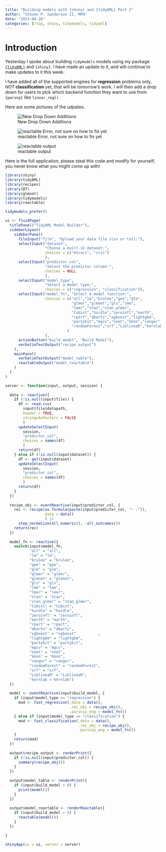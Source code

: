 ```yaml
---
title: "Building models with {shiny} and {tidyAML} Part 2"
author: "Steven P. Sanderson II, MPH"
date: "2023-04-26"
categories: [rtip, shiny, tidymodels, tidyaml]
---
```


# Introduction

Yesterday I spoke about building `tidymodels` models using my package [`{tidyAML}`](https://www.spsanderson.com/tidyAML/) and `{shiny}`. I have made an update to it, and will continue to make updates to it this week.

I have added all of the supported engines for __regression__ problems only, _NOT_ __classification__ yet, that will be tomorrow's work. I will then add a drop down for users to pick which backend function they want to use from `{parsnp}` like `linear_reg()`.

Here are some pictures of the udpates.

![New Drop Down Additions](1.PNG)

![reactable Error, not sure on how to fix yet](2.PNG)

![reactable output](3.PNG)

Here is the full application, please steal this code and modify for yourself, you never know what you might come up with!


```r
library(shiny)
library(tidyAML)
library(recipes)
library(DT)
library(glmnet)
library(tidymodels)
library(reactable)

tidymodels_prefer()

ui <- fluidPage(
  titlePanel("TidyAML Model Builder"),
  sidebarLayout(
    sidebarPanel(
      fileInput("file", "Upload your data file (csv or txt):"),
      selectInput("dataset", 
                  "Choose a built-in dataset:", 
                  choices = c("mtcars", "iris")
                  ),
      selectInput("predictor_col", 
                  "Select the predictor column:", 
                  choices = NULL
                  ),
      selectInput("model_type", 
                  "Select a model type:", 
                  choices = c("regression", "classification")),
      selectInput("model_fn", "Select a model function:", 
                  choices = c("all","lm","brulee","gee","glm",
                              "glmer","glmnet","gls","lme",
                              "lmer","stan","stan_glmer",
                              "Cubist","hurdle","zeroinfl","earth",
                              "rpart","dbarts","xgboost","lightgbm",
                              "partykit","mgcv","nnet","kknn","ranger",
                              "randomForest","xrf","LiblineaR","kernlab"
                            )
                  ),
      actionButton("build_model", "Build Model"),
      verbatimTextOutput("recipe_output")
    ),
    mainPanel(
      verbatimTextOutput("model_table"),
      reactableOutput("model_reactable")
    )
  )
)

server <- function(input, output, session) {
  
  data <- reactive({
    if (!is.null(input$file)) {
      df <- read.csv(
        input$file$datapath, 
        header = TRUE, 
        stringsAsFactors = FALSE
        )
      updateSelectInput(
        session, 
        "predictor_col", 
        choices = names(df)
        )
      return(df)
    } else if (!is.null(input$dataset)) {
      df <- get(input$dataset)
      updateSelectInput(
        session, 
        "predictor_col", 
        choices = names(df)
        )
      return(df)
    }
  })
  
  recipe_obj <- eventReactive(input$predictor_col, {
    rec <- recipe(as.formula(paste(input$predictor_col, "~ .")), 
                  data = data()
                  ) |>
      step_normalize(all_numeric(), -all_outcomes())
    return(rec)
  })
  
  model_fn <- reactive({
    switch(input$model_fn,
           "all" = "all",
           "lm" = "lm",
           "brulee" = "brulee",
           "gee" = "gee",
           "glm" = "glm",
           "glmer" = "glmer",
           "glmnet" = "glmnet",
           "gls" = "gls",
           "lme" = "lme",
           "lmer" = "lmer",
           "stan" = "stan",
           "stan_glmer" = "stan_glmer",
           "Cubist" = "Cubist",
           "hurdle" = "hurdle",
           "zeroinfl" = "zeroinfl",
           "earth" = "earth",
           "rpart" = "rpart",
           "dbarts" = "dbarts",
           "xgboost" = "xgboost"          ,
           "lightgbm" = "lightgbm",
           "partykit" = "partykit",
           "mgcv" = "mgcv",
           "nnet" = "nnet",
           "kknn" = "kknn",
           "ranger" = "ranger",
           "randomForest" = "randomForest",
           "xrf" = "xrf",
           "LiblineaR" = "LiblineaR",
           "kernlab = kernlab")
  })
  
  model <- eventReactive(input$build_model, {
    if (input$model_type == "regression") {
      mod <- fast_regression(.data = data(),
                             .rec_obj = recipe_obj(),
                             .parsnip_eng = model_fn())
    } else if (input$model_type == "classification") {
      mod <- fast_classification(.data = data(),
                                 .rec_obj = recipe_obj(),
                                 .parsnip_eng = model_fn())
    }
    return(mod)
  })
  
  output$recipe_output <- renderPrint({
    if (!is.null(input$predictor_col)) {
      summary(recipe_obj())
    }
  })
  
  output$model_table <- renderPrint({
    if (input$build_model > 0) {
      print(model())
    }
  })
  
  output$model_reactable <- renderReactable({
    if (input$build_model > 0) {
      reactable(model())
    }
  })
  
}

shinyApp(ui = ui, server = server)
```